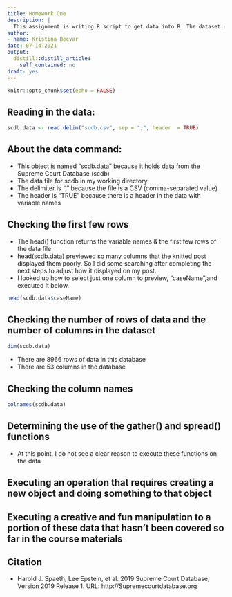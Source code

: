 ```yaml
---
title: Homework One
description: |
  This assignment is writing R script to get data into R. The dataset used for this assignment is scdb.
author:
- name: Kristina Becvar
date: 07-14-2021
output:
  distill::distill_article:
    self_contained: no
draft: yes
---
```


```r
knitr::opts_chunk$set(echo = FALSE)
```

## **Reading in the data:**

```r
scdb.data <- read.delim("scdb.csv", sep = ",", header  = TRUE)
```

## **About the data command:**

+ This object is named "scdb.data" because it holds data from the Supreme Court Database (scdb)
+ The data file for scdb in my working directory
+ The delimiter is "," because the file is a CSV (comma-separated value)
+ The header is "TRUE" because there is a header in the data with variable names

## **Checking the first few rows**

+ The head() function returns the variable names & the first few rows of the data file
+ head(scdb.data) previewed so many columns that the knitted post displayed them poorly. So I did some searching after completing the next steps to adjust how it displayed on my post.
+ I looked up how to select just one column to preview, "caseName",and executed it below.

```r
head(scdb.data$caseName)
```

## **Checking the number of rows of data and the number of columns in the dataset**

```r
dim(scdb.data)
```

+ There are 8966 rows of data in this database
+ There are 53 columns in the database

## Checking the column names

```r
colnames(scdb.data)
```

## Determining the use of the gather() and spread() functions

+ At this point, I do not see a clear reason to execute these functions on the data

## Executing an operation that requires creating a new object and doing something to that object



## Executing a creative and fun manipulation to a portion of these data that hasn't been covered so far in the course materials

## Citation

+ Harold J. Spaeth, Lee Epstein, et al. 2019 Supreme Court Database, Version 2019 Release 1. URL: http://Supremecourtdatabase.org

